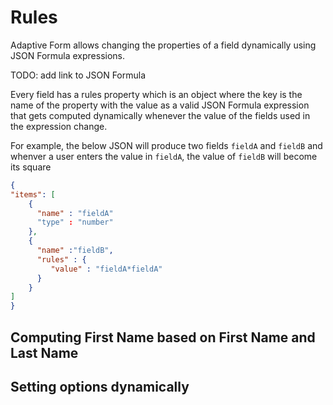 

# Rules

Adaptive Form allows changing the properties of a field dynamically using JSON Formula expressions.

TODO: add link to JSON Formula

Every field has a rules property which is an object where the key is the name of the property with the value as a
valid JSON Formula expression that gets computed dynamically whenever the value of the fields used in the expression
change.

For example, the below JSON will produce two fields `fieldA` and `fieldB` and whenver a user enters the value in
`fieldA`, the value of `fieldB` will become its square
```json
{
"items": [
    {
      "name" : "fieldA"
      "type" : "number"
    },
    {
      "name" :"fieldB",
      "rules" : {
         "value" : "fieldA*fieldA"
      }
    }
]
}
```


## Computing First Name based on First Name and Last Name
<Canvas>
<Story id="form-json-rules--value" />
</Canvas>

## Setting options dynamically
